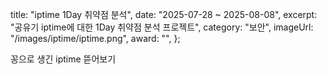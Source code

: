   title: "iptime 1Day 취약점 분석",
  date: "2025-07-28 ~ 2025-08-08",
  excerpt: "공유기 iptime에 대한 1Day 취약점 분석 프로젝트",
  category: "보안",
  imageUrl: "/images/iptime/iptime.png",
  award: "",
};

꽁으로 생긴 iptime 뜯어보기
